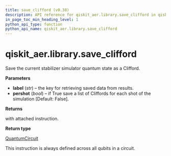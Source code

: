 ```yaml
---
title: save_clifford (v0.38)
description: API reference for qiskit_aer.library.save_clifford in qiskit v0.38
in_page_toc_min_heading_level: 1
python_api_type: function
python_api_name: qiskit_aer.library.save_clifford
---
```


<span id="qiskit-aer-library-save-clifford" />

# qiskit\_aer.library.save\_clifford

<Function id="qiskit_aer.library.save_clifford" isDedicatedPage={true} github="https://github.com/qiskit/qiskit-aer/tree/stable/0.11/qiskit_aer/library/save_instructions/save_clifford.py" signature="save_clifford(self, label='clifford', pershot=False)">
  Save the current stabilizer simulator quantum state as a Clifford.

  **Parameters**

  *   **label** (*str*) – the key for retrieving saved data from results.
  *   **pershot** (*bool*) – if True save a list of Cliffords for each shot of the simulation \[Default: False].

  **Returns**

  with attached instruction.

  **Return type**

  [QuantumCircuit](qiskit.circuit.QuantumCircuit "qiskit.circuit.QuantumCircuit")

  <Admonition title="Note" type="note">
    This instruction is always defined across all qubits in a circuit.
  </Admonition>
</Function>

